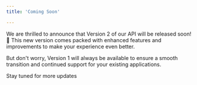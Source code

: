 ```yaml
---
title: 'Coming Soon'

---
```


We are thrilled to announce that Version 2 of our API will be released soon! 🎉 This new version comes packed with enhanced features and improvements to make your experience even better.

But don't worry, Version 1 will always be available to ensure a smooth transition and continued support for your existing applications.

Stay tuned for more updates